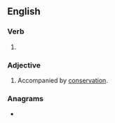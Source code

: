 ==English==

===Verb===
{{head|en|present participle}}

# {{present participle of|conserve|lang=en|nocat=1}}

===Adjective===
{{en-adj|-}}

# Accompanied by [[conservation]]. {{rfex|lang=en}}

===Anagrams===
* {{anagrams|en|conversing}}